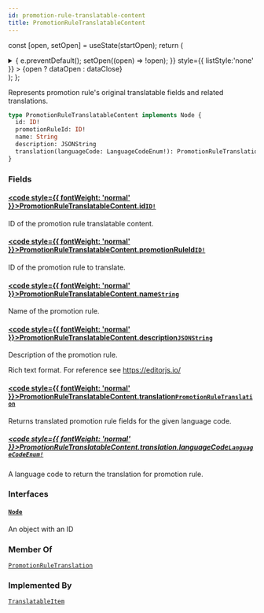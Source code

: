 ```yaml
---
id: promotion-rule-translatable-content
title: PromotionRuleTranslatableContent
---
```






const [open, setOpen] = useState(startOpen);
return (
<details {...(open ? { open: true } : {})} className="details" style={{ border:'none', boxShadow:'none', background:'var(--ifm-background-color)' }}>
<summary
onClick={(e) => {
e.preventDefault();
setOpen((open) => !open);
}}
style={{ listStyle:'none' }} >
{open ? dataOpen : dataClose}
</summary>
{open && children}
</details>
);
};

Represents promotion rule's original translatable fields and related translations.

```graphql
type PromotionRuleTranslatableContent implements Node {
  id: ID!
  promotionRuleId: ID!
  name: String
  description: JSONString
  translation(languageCode: LanguageCodeEnum!): PromotionRuleTranslation
}
```

### Fields

#### [<code style={{ fontWeight: 'normal' }}>PromotionRuleTranslatableContent.<b>id</b></code>](#)<Bullet />[`ID!`](../../../api-reference/miscellaneous/scalars/id.mdx) <Badge class="badge badge--secondary" text="non-null"/> <Badge class="badge badge--secondary" text="scalar"/> <Badge class="badge badge--secondary" text="miscellaneous"/>

ID of the promotion rule translatable content.

#### [<code style={{ fontWeight: 'normal' }}>PromotionRuleTranslatableContent.<b>promotionRuleId</b></code>](#)<Bullet />[`ID!`](../../../api-reference/miscellaneous/scalars/id.mdx) <Badge class="badge badge--secondary" text="non-null"/> <Badge class="badge badge--secondary" text="scalar"/> <Badge class="badge badge--secondary" text="miscellaneous"/>

ID of the promotion rule to translate.

#### [<code style={{ fontWeight: 'normal' }}>PromotionRuleTranslatableContent.<b>name</b></code>](#)<Bullet />[`String`](../../../api-reference/miscellaneous/scalars/string.mdx) <Badge class="badge badge--secondary" text="scalar"/> <Badge class="badge badge--secondary" text="miscellaneous"/>

Name of the promotion rule.

#### [<code style={{ fontWeight: 'normal' }}>PromotionRuleTranslatableContent.<b>description</b></code>](#)<Bullet />[`JSONString`](../../../api-reference/miscellaneous/scalars/jsonstring.mdx) <Badge class="badge badge--secondary" text="scalar"/> <Badge class="badge badge--secondary" text="miscellaneous"/>

Description of the promotion rule.

Rich text format. For reference see https://editorjs.io/

#### [<code style={{ fontWeight: 'normal' }}>PromotionRuleTranslatableContent.<b>translation</b></code>](#)<Bullet />[`PromotionRuleTranslation`](../../../api-reference/discounts/objects/promotion-rule-translation.mdx) <Badge class="badge badge--secondary" text="object"/> <Badge class="badge badge--secondary" text="discounts"/>

Returns translated promotion rule fields for the given language code.

##### [<code style={{ fontWeight: 'normal' }}>PromotionRuleTranslatableContent.translation.<b>languageCode</b></code>](#)<Bullet />[`LanguageCodeEnum!`](../../../api-reference/miscellaneous/enums/language-code-enum.mdx) <Badge class="badge badge--secondary" text="non-null"/> <Badge class="badge badge--secondary" text="enum"/> <Badge class="badge badge--secondary" text="miscellaneous"/>

A language code to return the translation for promotion rule.

### Interfaces

#### [`Node`](../../../api-reference/miscellaneous/interfaces/node.mdx) <Badge class="badge badge--secondary" text="interface"/> <Badge class="badge badge--secondary" text="miscellaneous"/>

An object with an ID

### Member Of

[`PromotionRuleTranslation`](../../../api-reference/discounts/objects/promotion-rule-translation.mdx) <Badge class="badge badge--secondary" text="object"/>

### Implemented By

[`TranslatableItem`](../../../api-reference/miscellaneous/unions/translatable-item.mdx) <Badge class="badge badge--secondary" text="union"/>
